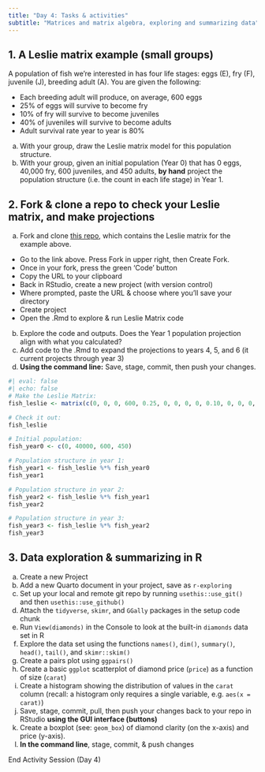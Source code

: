 ```yaml
---
title: "Day 4: Tasks & activities"
subtitle: "Matrices and matrix algebra, exploring and summarizing data"
---
```


## 1. A Leslie matrix example (small groups)

A population of fish we're interested in has four life stages: eggs (E), fry (F), juvenile (J), breeding adult (A). You are given the following:

- Each breeding adult will produce, on average, 600 eggs
- 25% of eggs will survive to become fry
- 10% of fry will survive to become juveniles
- 40% of juveniles will survive to become adults
- Adult survival rate year to year is 80%

a. With your group, draw the Leslie matrix model for this population structure.
b. With your group, given an initial population (Year 0) that has 0 eggs, 40,000 fry, 600 juveniles, and 450 adults, **by hand** project the population structure (i.e. the count in each life stage) in Year 1.

## 2. Fork & clone a repo to check your Leslie matrix, and make projections

a. Fork and clone [this repo](https://github.com/EDS-212-Essential-Math/Leslie-matrix-example), which contains the Leslie matrix for the example above. 
  - Go to the link above. Press Fork in upper right, then Create Fork. 
  - Once in your fork, press the green 'Code' button
  - Copy the URL to your clipboard
  - Back in RStudio, create a new project (with version control)
  - Where prompted, paste the URL & choose where you'll save your directory 
  - Create project
  - Open the .Rmd to explore & run Leslie Matrix code

b. Explore the code and outputs. Does the Year 1 population projection align with what you calculated? 
c. Add code to the .Rmd to expand the projections to years 4, 5, and 6 (it current projects through year 3)
d. **Using the command line:** Save, stage, commit, then push your changes.

```r
#| eval: false
#| echo: false
# Make the Leslie Matrix:
fish_leslie <- matrix(c(0, 0, 0, 600, 0.25, 0, 0, 0, 0, 0.10, 0, 0, 0, 0, 0.4, 0.8), nrow = 4, ncol = 4, byrow = TRUE)

# Check it out:
fish_leslie

# Initial population: 
fish_year0 <- c(0, 40000, 600, 450)

# Population structure in year 1:
fish_year1 <- fish_leslie %*% fish_year0
fish_year1

# Population structure in year 2: 
fish_year2 <- fish_leslie %*% fish_year1
fish_year2

# Population structure in year 3: 
fish_year3 <- fish_leslie %*% fish_year2
fish_year3
```

## 3. Data exploration & summarizing in R

a. Create a new Project
b. Add a new Quarto document in your project, save as `r-exploring`
c. Set up your local and remote git repo by running `usethis::use_git()` and then `usethis::use_github()`
d. Attach the `tidyverse`, `skimr`, and `GGally` packages in the setup code chunk
e. Run `View(diamonds)` in the Console to look at the built-in `diamonds` data set in R
f. Explore the data set using the functions `names()`, `dim()`, `summary()`, `head()`, `tail()`, and `skimr::skim()`
g. Create a pairs plot using `ggpairs()`
h. Create a basic `ggplot` scatterplot of diamond price (`price`) as a function of size (`carat`)
i. Create a histogram showing the distribution of values in the `carat` column (recall: a histogram only requires a single variable, e.g. `aes(x = carat)`)
j. Save, stage, commit, pull, then push your changes back to your repo in RStudio **using the GUI interface (buttons)**
k. Create a boxplot (see: `geom_box`) of diamond clarity (on the x-axis) and price (y-axis). 
l. **In the command line**, stage, commit, & push changes

::: {.center-text .body-text-xl .teal-text}
End Activity Session (Day 4)
:::
